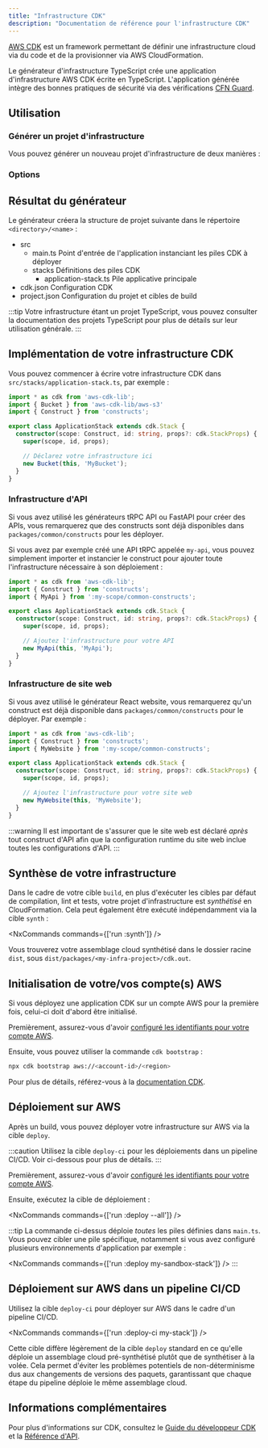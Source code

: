 ```yaml
---
title: "Infrastructure CDK"
description: "Documentation de référence pour l'infrastructure CDK"
---
```





[AWS CDK](https://docs.aws.amazon.com/cdk/v2/guide/home.html) est un framework permettant de définir une infrastructure cloud via du code et de la provisionner via AWS CloudFormation.

Le générateur d'infrastructure TypeScript crée une application d'infrastructure AWS CDK écrite en TypeScript. L'application générée intègre des bonnes pratiques de sécurité via des vérifications [CFN Guard](https://docs.aws.amazon.com/cfn-guard/latest/ug/what-is-guard.html).

## Utilisation

### Générer un projet d'infrastructure

Vous pouvez générer un nouveau projet d'infrastructure de deux manières :

<RunGenerator generator="ts#infra" />

### Options

<GeneratorParameters generator="ts#infra" />

## Résultat du générateur

Le générateur créera la structure de projet suivante dans le répertoire `<directory>/<name>` :

<FileTree>

  - src
    - main.ts Point d'entrée de l'application instanciant les piles CDK à déployer
    - stacks Définitions des piles CDK
      - application-stack.ts Pile applicative principale
  - cdk.json Configuration CDK
  - project.json Configuration du projet et cibles de build

</FileTree>

:::tip
Votre infrastructure étant un projet TypeScript, vous pouvez consulter la <Link path="guides/typescript-project">documentation des projets TypeScript</Link> pour plus de détails sur leur utilisation générale.
:::

## Implémentation de votre infrastructure CDK

Vous pouvez commencer à écrire votre infrastructure CDK dans `src/stacks/application-stack.ts`, par exemple :

```ts title="src/stacks/application-stack.ts" {9-10}
import * as cdk from 'aws-cdk-lib';
import { Bucket } from 'aws-cdk-lib/aws-s3'
import { Construct } from 'constructs';

export class ApplicationStack extends cdk.Stack {
  constructor(scope: Construct, id: string, props?: cdk.StackProps) {
    super(scope, id, props);

    // Déclarez votre infrastructure ici
    new Bucket(this, 'MyBucket');
  }
}
```

### Infrastructure d'API

Si vous avez utilisé les générateurs <Link path="guides/trpc">tRPC API</Link> ou <Link path="guides/fastapi">FastAPI</Link> pour créer des APIs, vous remarquerez que des constructs sont déjà disponibles dans `packages/common/constructs` pour les déployer.

Si vous avez par exemple créé une API tRPC appelée `my-api`, vous pouvez simplement importer et instancier le construct pour ajouter toute l'infrastructure nécessaire à son déploiement :

```ts title="src/stacks/application-stack.ts" {3, 9-10}
import * as cdk from 'aws-cdk-lib';
import { Construct } from 'constructs';
import { MyApi } from ':my-scope/common-constructs';

export class ApplicationStack extends cdk.Stack {
  constructor(scope: Construct, id: string, props?: cdk.StackProps) {
    super(scope, id, props);

    // Ajoutez l'infrastructure pour votre API
    new MyApi(this, 'MyApi');
  }
}
```

### Infrastructure de site web

Si vous avez utilisé le générateur <Link path="guides/react-website">React website</Link>, vous remarquerez qu'un construct est déjà disponible dans `packages/common/constructs` pour le déployer. Par exemple :

```ts title="src/stacks/application-stack.ts" {3, 9-10}
import * as cdk from 'aws-cdk-lib';
import { Construct } from 'constructs';
import { MyWebsite } from ':my-scope/common-constructs';

export class ApplicationStack extends cdk.Stack {
  constructor(scope: Construct, id: string, props?: cdk.StackProps) {
    super(scope, id, props);

    // Ajoutez l'infrastructure pour votre site web
    new MyWebsite(this, 'MyWebsite');
  }
}
```

:::warning
Il est important de s'assurer que le site web est déclaré _après_ tout construct d'API afin que la <Link path="guides/react-website#runtime-configuration">configuration runtime</Link> du site web inclue toutes les configurations d'API.
:::

## Synthèse de votre infrastructure

Dans le cadre de votre cible `build`, en plus d'exécuter les <Link path="guides/typescript-project#building">cibles par défaut de compilation, lint et tests</Link>, votre projet d'infrastructure est _synthétisé_ en CloudFormation. Cela peut également être exécuté indépendamment via la cible `synth` :

<NxCommands commands={['run <my-infra>:synth']} />

Vous trouverez votre assemblage cloud synthétisé dans le dossier racine `dist`, sous `dist/packages/<my-infra-project>/cdk.out`.

## Initialisation de votre/vos compte(s) AWS

Si vous déployez une application CDK sur un compte AWS pour la première fois, celui-ci doit d'abord être initialisé.

Premièrement, assurez-vous d'avoir [configuré les identifiants pour votre compte AWS](https://docs.aws.amazon.com/sdkref/latest/guide/access.html).

Ensuite, vous pouvez utiliser la commande `cdk bootstrap` :

```bash
npx cdk bootstrap aws://<account-id>/<region>
```

Pour plus de détails, référez-vous à la [documentation CDK](https://docs.aws.amazon.com/cdk/v2/guide/bootstrapping-env.html).

## Déploiement sur AWS

Après un build, vous pouvez déployer votre infrastructure sur AWS via la cible `deploy`.

:::caution
Utilisez la cible `deploy-ci` pour les déploiements dans un pipeline CI/CD. Voir ci-dessous pour plus de détails.
:::

Premièrement, assurez-vous d'avoir [configuré les identifiants pour votre compte AWS](https://docs.aws.amazon.com/sdkref/latest/guide/access.html).

Ensuite, exécutez la cible de déploiement :

<NxCommands commands={['run <my-infra>:deploy --all']} />

:::tip
La commande ci-dessus déploie _toutes_ les piles définies dans `main.ts`. Vous pouvez cibler une pile spécifique, notamment si vous avez configuré plusieurs environnements d'application par exemple :

<NxCommands commands={['run <my-infra>:deploy my-sandbox-stack']} />
:::

## Déploiement sur AWS dans un pipeline CI/CD

Utilisez la cible `deploy-ci` pour déployer sur AWS dans le cadre d'un pipeline CI/CD.

<NxCommands commands={['run <my-infra>:deploy-ci my-stack']} />

Cette cible diffère légèrement de la cible `deploy` standard en ce qu'elle déploie un assemblage cloud pré-synthétisé plutôt que de synthétiser à la volée. Cela permet d'éviter les problèmes potentiels de non-déterminisme dus aux changements de versions des paquets, garantissant que chaque étape du pipeline déploie le même assemblage cloud.

## Informations complémentaires

Pour plus d'informations sur CDK, consultez le [Guide du développeur CDK](https://docs.aws.amazon.com/cdk/v2/guide/core_concepts.html) et la [Référence d'API](https://docs.aws.amazon.com/cdk/api/v2/docs/aws-construct-library.html).